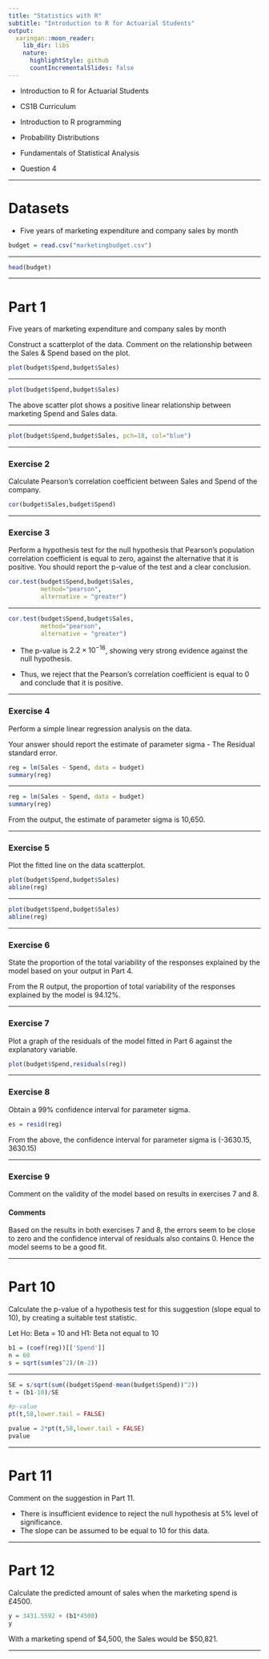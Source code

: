 ```yaml
---
title: "Statistics with R"
subtitle: "Introduction to R for Actuarial Students"
output:
  xaringan::moon_reader:
    lib_dir: libs
    nature:
      highlightStyle: github
      countIncrementalSlides: false
---
```


* Introduction to R for Actuarial Students

* CS1B Curriculum

* Introduction to R programming
* Probability Distributions
* Fundamentals of Statistical Analysis

* Question 4

---

Datasets
=================

* Five years of marketing expenditure and company sales by month 

```r
budget = read.csv("marketingbudget.csv")
```


---

```r
head(budget)
```

---

Part 1
=================

Five years of marketing expenditure and company sales by month 


Construct a scatterplot of the data. Comment on the relationship between the Sales & 
Spend based on the plot. 

```r
plot(budget$Spend,budget$Sales)
```

---

```r
plot(budget$Spend,budget$Sales)
```

The above scatter plot shows a positive linear relationship between marketing Spend and Sales data. 


---

```r
plot(budget$Spend,budget$Sales, pch=18, col="blue")
```

---

### Exercise  2


Calculate Pearson’s correlation coefficient between Sales and Spend of the company. 


```r
cor(budget$Sales,budget$Spend) 

```

---

### Exercise  3

Perform a hypothesis test for the null hypothesis that Pearson’s population correlation 
coefficient is equal to zero, against the alternative that it is positive. You should report the 
p-value of the test and a clear conclusion. 


```r
cor.test(budget$Spend,budget$Sales,
         method="pearson",
         alternative = "greater")
```

---

```r
cor.test(budget$Spend,budget$Sales,
         method="pearson",
         alternative = "greater")
```

* The p-value is $2.2 \times 10^{-16}$, showing very strong evidence against the null hypothesis. 

* Thus, we reject that the Pearson’s correlation coefficient is equal to 0 and conclude that it is positive. 

---

### Exercise  4

Perform a simple linear regression analysis on the data. 

Your answer should report the estimate of parameter sigma - The Residual standard error. 

```r
reg = lm(Sales ~ Spend, data = budget) 
summary(reg) 
```

---

```r
reg = lm(Sales ~ Spend, data = budget) 
summary(reg) 
```

From the output, the estimate of parameter sigma is 10,650. 

---

### Exercise  5


Plot the fitted line on the data scatterplot. 

```r
plot(budget$Spend,budget$Sales)
abline(reg) 
```



---

```r
plot(budget$Spend,budget$Sales)
abline(reg) 
```


---

### Exercise  6

State the proportion of the total variability of the responses explained by the model based on your output in Part 4. 

From the R output, the proportion of total variability of the responses explained by the model is 94.12%. 

---

### Exercise  7

Plot a graph of the residuals of the model fitted in Part 6 against the explanatory variable. 


```r
plot(budget$Spend,residuals(reg))
```

---

### Exercise  8


Obtain a 99% confidence interval for parameter sigma. 

```r
es = resid(reg)
```


From the above, the confidence interval for parameter sigma is (-3630.15, 3630.15) 

---

### Exercise  9

Comment on the validity of the model based on results in exercises 7 and 8. 


#### Comments

Based on the results in both exercises 7 and 8, the errors seem to be close to zero and the 
confidence interval of residuals also contains 0. Hence the model seems to be a good fit. 

---


Part 10
============================

Calculate the p-value of a hypothesis test for this suggestion (slope equal to 10), by 
creating a suitable test statistic. 

Let Ho: Beta = 10 and H1: Beta not equal to 10 

```r
b1 = (coef(reg))[['Spend']]
n = 60 
s = sqrt(sum(es^2)/(n-2))
```

---

```r
SE = s/sqrt(sum((budget$Spend-mean(budget$Spend))^2))
t = (b1-10)/SE 

#p-value
pt(t,58,lower.tail = FALSE)
```

```r
pvalue = 2*pt(t,58,lower.tail = FALSE)
pvalue 
```

---

Part 11
==================================

Comment on the suggestion in Part 11. 

* There is insufficient evidence to reject the null hypothesis at 5% level of significance. 
* The slope can be assumed to be equal to 10 for this data. 

---


Part 12
==================================
Calculate the predicted amount of sales when the marketing spend is £4500. 


```r
y = 3431.5592 + (b1*4500) 
y 

```

With a marketing spend of $4,500, the Sales would be $50,821. 

---